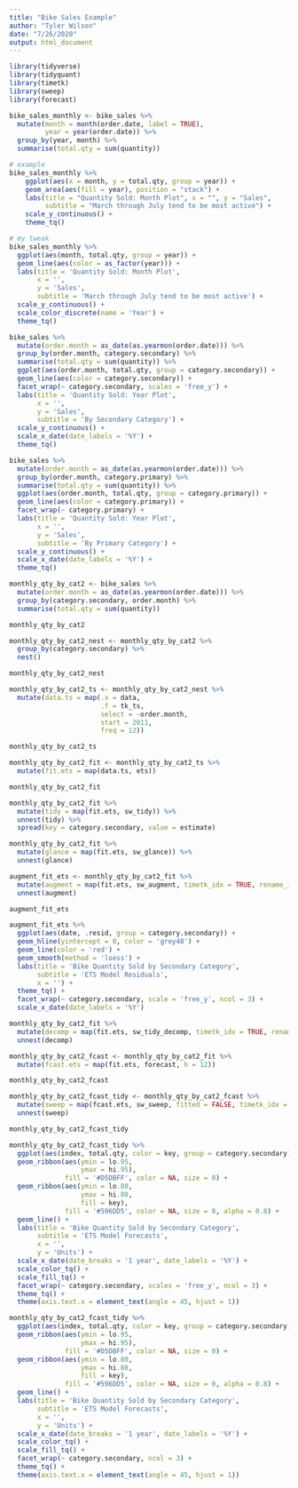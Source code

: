 ```yaml
---
title: "Bike Sales Example"
author: "Tyler Wilson"
date: "7/26/2020"
output: html_document
---
```


```r
library(tidyverse)
library(tidyquant)
library(timetk)
library(sweep)
library(forecast)
```

```r
bike_sales_monthly <- bike_sales %>% 
  mutate(month = month(order.date, label = TRUE),
         year = year(order.date)) %>% 
  group_by(year, month) %>% 
  summarise(total.qty = sum(quantity))
```

```r
# example
bike_sales_monthly %>%
    ggplot(aes(x = month, y = total.qty, group = year)) +
    geom_area(aes(fill = year), position = "stack") +
    labs(title = "Quantity Sold: Month Plot", x = "", y = "Sales",
         subtitle = "March through July tend to be most active") +
    scale_y_continuous() +
    theme_tq()

# my tweak
bike_sales_monthly %>% 
  ggplot(aes(month, total.qty, group = year)) +
  geom_line(aes(color = as_factor(year))) +
  labs(title = 'Quantity Sold: Month Plot',
       x = '',
       y = 'Sales',
       subtitle = 'March through July tend to be most active') +
  scale_y_continuous() +
  scale_color_discrete(name = 'Year') +
  theme_tq()

bike_sales %>% 
  mutate(order.month = as_date(as.yearmon(order.date))) %>% 
  group_by(order.month, category.secondary) %>% 
  summarise(total.qty = sum(quantity)) %>% 
  ggplot(aes(order.month, total.qty, group = category.secondary)) +
  geom_line(aes(color = category.secondary)) +
  facet_wrap(~ category.secondary, scales = 'free_y') +
  labs(title = 'Quantity Sold: Year Plot',
       x = '',
       y = 'Sales',
       subtitle = 'By Secondary Category') +
  scale_y_continuous() +
  scale_x_date(date_labels = '%Y') +
  theme_tq()

bike_sales %>% 
  mutate(order.month = as_date(as.yearmon(order.date))) %>% 
  group_by(order.month, category.primary) %>% 
  summarise(total.qty = sum(quantity)) %>% 
  ggplot(aes(order.month, total.qty, group = category.primary)) +
  geom_line(aes(color = category.primary)) +
  facet_wrap(~ category.primary) +
  labs(title = 'Quantity Sold: Year Plot',
       x = '',
       y = 'Sales',
       subtitle = 'By Primary Category') +
  scale_y_continuous() +
  scale_x_date(date_labels = '%Y') +
  theme_tq()
```

```r
monthly_qty_by_cat2 <- bike_sales %>% 
  mutate(order.month = as_date(as.yearmon(order.date))) %>% 
  group_by(category.secondary, order.month) %>% 
  summarise(total.qty = sum(quantity))

monthly_qty_by_cat2
```

```r
monthly_qty_by_cat2_nest <- monthly_qty_by_cat2 %>% 
  group_by(category.secondary) %>% 
  nest()

monthly_qty_by_cat2_nest
```

```r
monthly_qty_by_cat2_ts <- monthly_qty_by_cat2_nest %>% 
  mutate(data.ts = map(.x = data,
                       .f = tk_ts,
                       select = -order.month,
                       start = 2011,
                       freq = 12))

monthly_qty_by_cat2_ts
```

```r
monthly_qty_by_cat2_fit <- monthly_qty_by_cat2_ts %>% 
  mutate(fit.ets = map(data.ts, ets))

monthly_qty_by_cat2_fit
```

```r
monthly_qty_by_cat2_fit %>% 
  mutate(tidy = map(fit.ets, sw_tidy)) %>% 
  unnest(tidy) %>% 
  spread(key = category.secondary, value = estimate)
```

```r
monthly_qty_by_cat2_fit %>% 
  mutate(glance = map(fit.ets, sw_glance)) %>% 
  unnest(glance)
```

```r
augment_fit_ets <- monthly_qty_by_cat2_fit %>% 
  mutate(augment = map(fit.ets, sw_augment, timetk_idx = TRUE, rename_index = 'date')) %>% 
  unnest(augment)

augment_fit_ets
```

```r
augment_fit_ets %>% 
  ggplot(aes(date, .resid, group = category.secondary)) +
  geom_hline(yintercept = 0, color = 'grey40') +
  geom_line(color = 'red') +
  geom_smooth(method = 'loess') +
  labs(title = 'Bike Quantity Sold by Secondary Category',
       subtitle = 'ETS Model Residuals',
       x = '') +
  theme_tq() +
  facet_wrap(~ category.secondary, scale = 'free_y', ncol = 3) + 
  scale_x_date(date_labels = '%Y')
```

```r
monthly_qty_by_cat2_fit %>% 
  mutate(decomp = map(fit.ets, sw_tidy_decomp, timetk_idx = TRUE, rename_index = 'date')) %>% 
  unnest(decomp)
```

```r
monthly_qty_by_cat2_fcast <- monthly_qty_by_cat2_fit %>% 
  mutate(fcast.ets = map(fit.ets, forecast, h = 12))

monthly_qty_by_cat2_fcast
```

```r
monthly_qty_by_cat2_fcast_tidy <- monthly_qty_by_cat2_fcast %>% 
  mutate(sweep = map(fcast.ets, sw_sweep, fitted = FALSE, timetk_idx = TRUE)) %>% 
  unnest(sweep)

monthly_qty_by_cat2_fcast_tidy
```

```r
monthly_qty_by_cat2_fcast_tidy %>% 
  ggplot(aes(index, total.qty, color = key, group = category.secondary)) +
  geom_ribbon(aes(ymin = lo.95,
                  ymax = hi.95),
              fill = '#D5DBFF', color = NA, size = 0) +
  geom_ribbon(aes(ymin = lo.80,
                  ymax = hi.80,
                  fill = key),
              fill = '#596DD5', color = NA, size = 0, alpha = 0.8) +
  geom_line() +
  labs(title = 'Bike Quantity Sold by Secondary Category',
       subtitle = 'ETS Model Forecasts',
       x = '',
       y = 'Units') +
  scale_x_date(date_breaks = '1 year', date_labels = '%Y') +
  scale_color_tq() +
  scale_fill_tq() +
  facet_wrap(~ category.secondary, scales = 'free_y', ncol = 3) +
  theme_tq() +
  theme(axis.text.x = element_text(angle = 45, hjust = 1))
```

```r
monthly_qty_by_cat2_fcast_tidy %>% 
  ggplot(aes(index, total.qty, color = key, group = category.secondary)) +
  geom_ribbon(aes(ymin = lo.95,
                  ymax = hi.95),
              fill = '#D5DBFF', color = NA, size = 0) +
  geom_ribbon(aes(ymin = lo.80,
                  ymax = hi.80,
                  fill = key),
              fill = '#596DD5', color = NA, size = 0, alpha = 0.8) +
  geom_line() +
  labs(title = 'Bike Quantity Sold by Secondary Category',
       subtitle = 'ETS Model Forecasts',
       x = '',
       y = 'Units') +
  scale_x_date(date_breaks = '1 year', date_labels = '%Y') +
  scale_color_tq() +
  scale_fill_tq() +
  facet_wrap(~ category.secondary, ncol = 3) +
  theme_tq() +
  theme(axis.text.x = element_text(angle = 45, hjust = 1))
```

